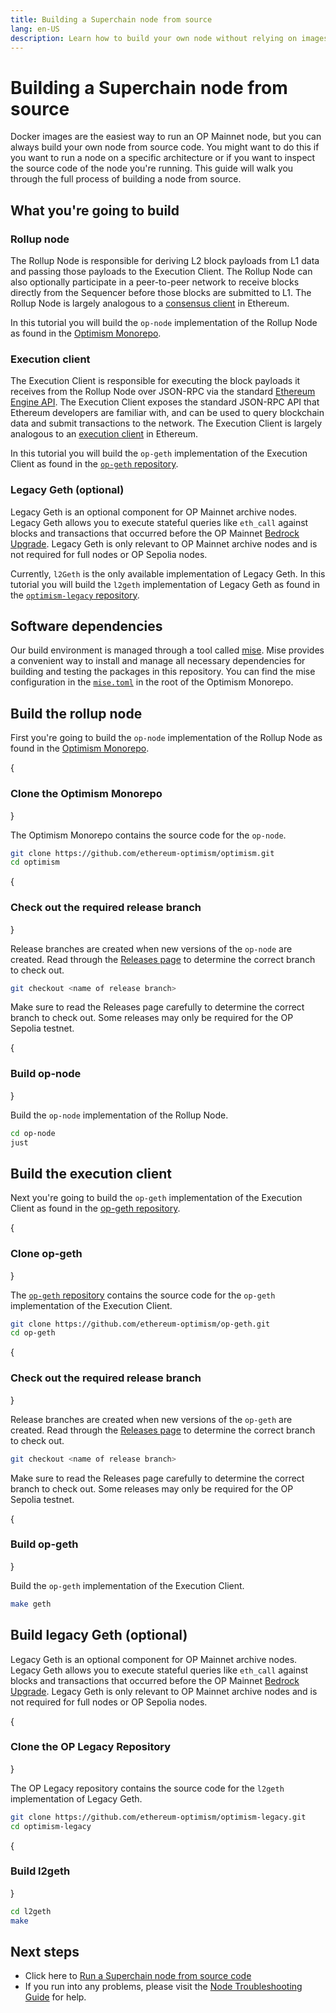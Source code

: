 ```yaml
---
title: Building a Superchain node from source
lang: en-US
description: Learn how to build your own node without relying on images from Optimism.
---
```



# Building a Superchain node from source

Docker images are the easiest way to run an OP Mainnet node, but you can always build your own node from source code.
You might want to do this if you want to run a node on a specific architecture or if you want to inspect the source code of the node you're running.
This guide will walk you through the full process of building a node from source.

## What you're going to build

### Rollup node

The Rollup Node is responsible for deriving L2 block payloads from L1 data and passing those payloads to the Execution Client.
The Rollup Node can also optionally participate in a peer-to-peer network to receive blocks directly from the Sequencer before those blocks are submitted to L1.
The Rollup Node is largely analogous to a [consensus client](https://ethereum.org/en/developers/docs/nodes-and-clients/#what-are-nodes-and-clients) in Ethereum.

In this tutorial you will build the `op-node` implementation of the Rollup Node as found in the [Optimism Monorepo](https://github.com/ethereum-optimism/optimism).

### Execution client

The Execution Client is responsible for executing the block payloads it receives from the Rollup Node over JSON-RPC via the standard [Ethereum Engine API](https://github.com/ethereum/execution-apis/blob/main/src/engine/common.md#engine-api----common-definitions).
The Execution Client exposes the standard JSON-RPC API that Ethereum developers are familiar with, and can be used to query blockchain data and submit transactions to the network.
The Execution Client is largely analogous to an [execution client](https://ethereum.org/en/developers/docs/nodes-and-clients/#what-are-nodes-and-clients) in Ethereum.

In this tutorial you will build the `op-geth` implementation of the Execution Client as found in the [`op-geth` repository](https://github.com/ethereum-optimism/op-geth).

### Legacy Geth (optional)

Legacy Geth is an optional component for OP Mainnet archive nodes.
Legacy Geth allows you to execute stateful queries like `eth_call` against blocks and transactions that occurred before the OP Mainnet [Bedrock Upgrade](https://web.archive.org/web/20230608050602/https://blog.oplabs.co/introducing-optimism-bedrock/).
Legacy Geth is only relevant to OP Mainnet archive nodes and is not required for full nodes or OP Sepolia nodes.

Currently, `l2Geth` is the only available implementation of Legacy Geth.
In this tutorial you will build the `l2geth` implementation of Legacy Geth as found in the [`optimism-legacy` repository](https://github.com/ethereum-optimism/optimism-legacy).

## Software dependencies

Our build environment is managed through a tool called [mise](https://mise.jdx.dev/). Mise provides a convenient way to install and manage all necessary dependencies for building and testing the packages in this repository. You can find the mise configuration in the [`mise.toml`](https://github.com/ethereum-optimism/optimism/blob/develop/mise.toml) in the root of the Optimism Monorepo.

## Build the rollup node

First you're going to build the `op-node` implementation of the Rollup Node as found in the [Optimism Monorepo](https://github.com/ethereum-optimism/optimism).


<Steps>

{<h3>Clone the Optimism Monorepo</h3>}

The Optimism Monorepo contains the source code for the `op-node`.

```bash
git clone https://github.com/ethereum-optimism/optimism.git
cd optimism
```

{<h3>Check out the required release branch</h3>}

Release branches are created when new versions of the `op-node` are created.
Read through the [Releases page](https://github.com/ethereum-optimism/optimism/releases) to determine the correct branch to check out.

```bash
git checkout <name of release branch>
```

<Callout>
Make sure to read the Releases page carefully to determine the correct branch to check out.
Some releases may only be required for the OP Sepolia testnet.
</Callout>

{<h3>Build op-node</h3>}

Build the `op-node` implementation of the Rollup Node.

```bash
cd op-node
just
```

</Steps>

## Build the execution client

Next you're going to build the `op-geth` implementation of the Execution Client as found in the [op-geth repository](https://github.com/ethereum-optimism/op-geth).

<Steps>

{<h3>Clone op-geth</h3>}

The [`op-geth` repository](https://github.com/ethereum-optimism/op-geth) contains the source code for the `op-geth` implementation of the Execution Client.

```bash
git clone https://github.com/ethereum-optimism/op-geth.git
cd op-geth
```

{<h3>Check out the required release branch</h3>}


Release branches are created when new versions of the `op-geth` are created.
Read through the [Releases page](https://github.com/ethereum-optimism/op-geth/releases) to determine the correct branch to check out.

```bash
git checkout <name of release branch>
```

<Callout>
Make sure to read the Releases page carefully to determine the correct branch to check out.
Some releases may only be required for the OP Sepolia testnet.
</Callout>

{<h3>Build op-geth</h3>}

Build the `op-geth` implementation of the Execution Client.

```bash
make geth
```

</Steps>

## Build legacy Geth (optional)

Legacy Geth is an optional component for OP Mainnet archive nodes.
Legacy Geth allows you to execute stateful queries like `eth_call` against blocks and transactions that occurred before the OP Mainnet [Bedrock Upgrade](https://web.archive.org/web/20230608050602/https://blog.oplabs.co/introducing-optimism-bedrock/).
Legacy Geth is only relevant to OP Mainnet archive nodes and is not required for full nodes or OP Sepolia nodes.

<Steps>

{<h3>Clone the OP Legacy Repository</h3>}

The OP Legacy repository contains the source code for the `l2geth` implementation of Legacy Geth.

```bash
git clone https://github.com/ethereum-optimism/optimism-legacy.git
cd optimism-legacy
```

{<h3>Build l2geth</h3>}

```bash
cd l2geth
make
```

</Steps>

## Next steps

*   Click here to [Run a Superchain node from source code](run-node-from-source)
*   If you run into any problems, please visit the [Node Troubleshooting Guide](/operators/chain-operators/management/troubleshooting) for help.

